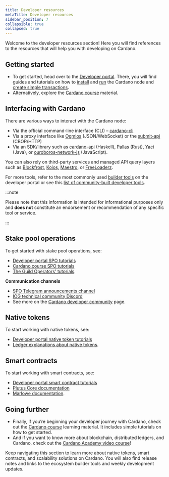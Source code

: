 ```yaml
---
title: Developer resources
metaTitle: Developer resources
sidebar_position: 7
collapsible: true
collapsed: true
---
```


Welcome to the developer resources section! Here you will find references to the resources that will help you with developing on Cardano.

## Getting started

-   To get started, head over to the [Developer portal](https://developers.cardano.org/). There, you will find guides and tutorials on how to [install](https://developers.cardano.org/docs/get-started/installing-cardano-node) and [run](https://developers.cardano.org/docs/get-started/running-cardano) the Cardano node and [create simple transactions](https://developers.cardano.org/docs/get-started/create-simple-transaction).
-   Alternatively, explore the [Cardano course](https://cardano-course.gitbook.io/cardano-course) material.

## Interfacing with Cardano

There are various ways to interact with the Cardano node:

-   Via the official command-line interface (CLI) – [cardano-cli](https://github.com/IntersectMBO/cardano-cli)
-   Via a proxy interface like [Ogmios](https://ogmios.dev/) (JSON/WebSocket) or the [submit-api](https://github.com/IntersectMBO/cardano-node/tree/master/cardano-submit-api) (CBOR/HTTP)
-   Via an SDK/library such as [cardano-api](https://github.com/IntersectMBO/cardano-api) (Haskell), [Pallas](https://github.com/txpipe/pallas) (Rust), [Yaci](https://github.com/bloxbean/yaci) (Java), or [ouroboros-network-js](https://github.com/StricaHQ/ouroboros-network-js) (JavaScript).
    
You can also rely on third-party services and managed API query layers such as [Blockfrost](https://blockfrost.io/), [Koios,](https://www.koios.rest/) [Maestro](https://www.gomaestro.org/), or [FreeLoaderz](https://freeloaderz.gitbook.io/freeloaderz-docs/).

For more tools, refer to the most commonly used [builder tools](https://developers.cardano.org/tools) on the developer portal or see this [list of community-built developer tools](https://www.essentialcardano.io/article/a-list-of-community-built-developer-tools-on-cardano).

:::note  
  
Please note that this information is intended for informational purposes only and **does not** constitute an endorsement or recommendation of any specific tool or service.
  
:::

## Stake pool operations

To get started with stake pool operations, see:

-   [Developer portal SPO tutorials](https://developers.cardano.org/docs/operate-a-stake-pool/)
-   [Cardano course SPO tutorials](https://cardano-course.gitbook.io/cardano-course/handbook/create-a-stake-pool)
-   [The Guild Operators' tutorials](https://cardano-community.github.io/guild-operators/).

**Communication channels**

-   [SPO Telegram announcements channel](https://t.me/SPOannouncements)
-   [IOG technical community Discord](https://discord.gg/inputoutput)
-   See more on the [Cardano developer community](https://developers.cardano.org/docs/get-started/cardano-developer-community) page.

## Native tokens

To start working with native tokens, see:

-   [Developer portal native token tutorials](https://developers.cardano.org/docs/native-tokens/)
-   [Ledger explanations about native tokens](https://cardano-ledger.readthedocs.io/en/latest/explanations/index.html).
    
## Smart contracts

To start working with smart contracts, see:

-   [Developer portal smart contract tutorials](https://developers.cardano.org/docs/smart-contracts/)
-   [Plutus Core documentation](https://plutus.readthedocs.io/en/latest/index.html)
-   [Marlowe documentation](https://docs.marlowe.iohk.io/docs/introduction).
    

## Going further

-   Finally, if you’re beginning your developer journey with Cardano, check out the [Cardano course](https://cardano-course.gitbook.io/cardano-course/) learning material. It includes simple tutorials on how to get started.
-   And if you want to know more about blockchain, distributed ledgers, and Cardano, check out the [Cardano Academy video course](https://learn.academy.cardanofoundation.org/landing)!
    
Keep navigating this section to learn more about native tokens, smart contracts, and scalability solutions on Cardano. You will also find release notes and links to the ecosystem builder tools and weekly development updates.
